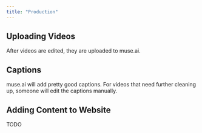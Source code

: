 ```yaml
---
title: "Production"
---
```


## Uploading Videos

After videos are edited, they are uploaded to muse.ai. 

## Captions

muse.ai will add pretty good captions. For videos that need further cleaning up, someone will edit the captions manually. 

## Adding Content to Website

TODO